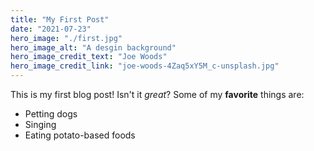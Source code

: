 ```yaml
---
title: "My First Post"
date: "2021-07-23"
hero_image: "./first.jpg"
hero_image_alt: "A desgin background"
hero_image_credit_text: "Joe Woods"
hero_image_credit_link: "joe-woods-4Zaq5xY5M_c-unsplash.jpg"
---
```

This is my first blog post! Isn't it *great*?
Some of my **favorite** things are:
* Petting dogs
* Singing
* Eating potato-based foods